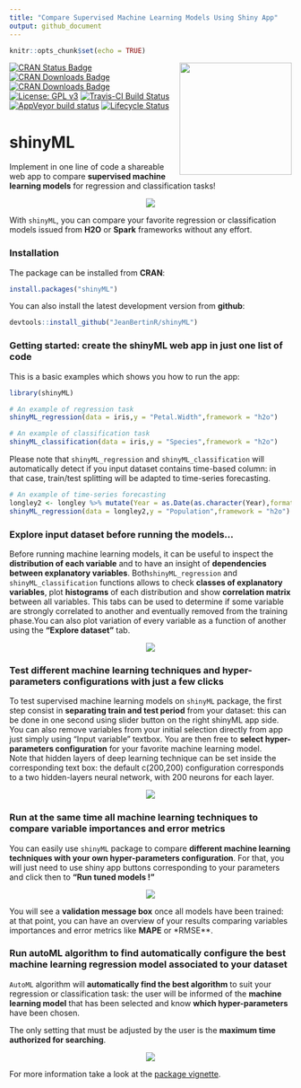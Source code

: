 ```yaml
---
title: "Compare Supervised Machine Learning Models Using Shiny App"
output: github_document
---
```



```r
knitr::opts_chunk$set(echo = TRUE)

```

<img src="vignettes/logo_shinyML.jpg" width=200 align="right" />

[![CRAN Status Badge](http://www.r-pkg.org/badges/version/shinyML)](https://CRAN.R-project.org/package=shinyML)
[![CRAN Downloads Badge](https://cranlogs.r-pkg.org/badges/shinyML)](https://CRAN.R-project.org/package=shinyML)
[![CRAN Downloads Badge](https://cranlogs.r-pkg.org/badges/grand-total/shinyML)](https://CRAN.R-project.org/package=shinyML)
[![License: GPL v3](https://img.shields.io/badge/License-GPL%20v3-red.svg)](https://www.gnu.org/licenses/gpl-3.0)
[![Travis-CI Build Status](https://travis-ci.org/JeanBertinR/shinyML.svg?branch=master)](https://travis-ci.org/JeanBertinR/shinyML)
[![AppVeyor build status](https://ci.appveyor.com/api/projects/status/github/JeanBertinR/shinyML?branch=master&svg=true)](https://ci.appveyor.com/project/JeanBertinR/shinyML)
[![Lifecycle Status](https://img.shields.io/badge/lifecycle-maturing-blue.svg)](https://www.tidyverse.org/lifecycle/)



# shinyML


  Implement in one line of code a shareable web app to compare **supervised machine learning models** for regression and classification tasks!
<p align="center">
  <img src="vignettes/shinyML.png">
</p>

  With `shinyML`, you can compare your favorite regression or classification models issued from **H2O** or **Spark** frameworks without any effort. 



### Installation

  The package can be installed from **CRAN**:

```r
install.packages("shinyML")
```


  You can also install the latest development version from **github**:

```r
devtools::install_github("JeanBertinR/shinyML")
```

### Getting started: create the shinyML web app in just one list of code

  This is a basic examples which shows you how to run the app:

```r

library(shinyML)

# An example of regression task 
shinyML_regression(data = iris,y = "Petal.Width",framework = "h2o")

# An example of classification task  
shinyML_classification(data = iris,y = "Species",framework = "h2o")
```

  Please note that `shinyML_regression` and `shinyML_classification` will automatically detect if you input dataset contains time-based column: in that case, train/test splitting will be adapted to time-series forecasting. 
  
```r
# An example of time-series forecasting
longley2 <- longley %>% mutate(Year = as.Date(as.character(Year),format = "%Y"))
shinyML_regression(data = longley2,y = "Population",framework = "h2o")

```

### Explore input dataset before running the models...
  Before running machine learning models, it can be useful to inspect the **distribution of each variable** and to have an insight of **dependencies between explanatory variables**. Both`shinyML_regression` and `shinyML_classification` functions allows to check **classes of explanatory variables**, plot **histograms** of each distribution and show **correlation matrix** between all variables. This tabs can be used to determine if some variable are strongly correlated to another and eventually removed from the training phase.You can also plot variation of every variable as a function of another using the **"Explore dataset"** tab. 

<p align="center">
  <img src="vignettes/explore_data.gif">
</p> 
  


### Test different machine learning techniques and hyper-parameters configurations with just a few clicks

  To test supervised machine learning models on `shinyML` package, the first step consist in **separating train and test period** from your dataset: this can be done in one second using slider button on the right shinyML app side. 
  You can also remove variables from your initial selection directly from app just simply using "Input variable" textbox. 
You are then free to **select hyper-parameters configuration** for your favorite machine learning model.  
Note that hidden layers of deep learning technique can be set inside the corresponding text box: the default c(200,200) configuration corresponds to a two hidden-layers neural network, with 200 neurons for each layer. 
<p align="center">
  <img src="vignettes/one_model.gif">
</p>


### Run at the same time all machine learning techniques to compare variable importances and error metrics

 You can easily use `shinyML` package to compare **different machine learning techniques with your own hyper-parameters configuration**. 
For that, you will just need to use shiny app buttons corresponding to your parameters and click then to **"Run tuned models !"**
<p align="center">
  <img src="vignettes/all_models.gif">
</p>

  You will see a **validation message box** once all models have been trained: at that point, you can have an overview of your results comparing variables importances and error metrics like **MAPE** or *RMSE**.

### Run autoML algorithm to find automatically configure the best machine learning regression model associated to your dataset 

  `AutoML` algorithm will **automatically find the best algorithm** to suit your regression or classification task: the user will be informed of the **machine learning model** that has been selected and know **which hyper-parameters** have been chosen.  

  The only setting that must be adjusted by the user is the **maximum time authorized for searching**. 
<p align="center">
  <img src="vignettes/auto_ML.gif">
</p>


  For more information take a look at the [package vignette](vignettes/vignettes.Rmd).
